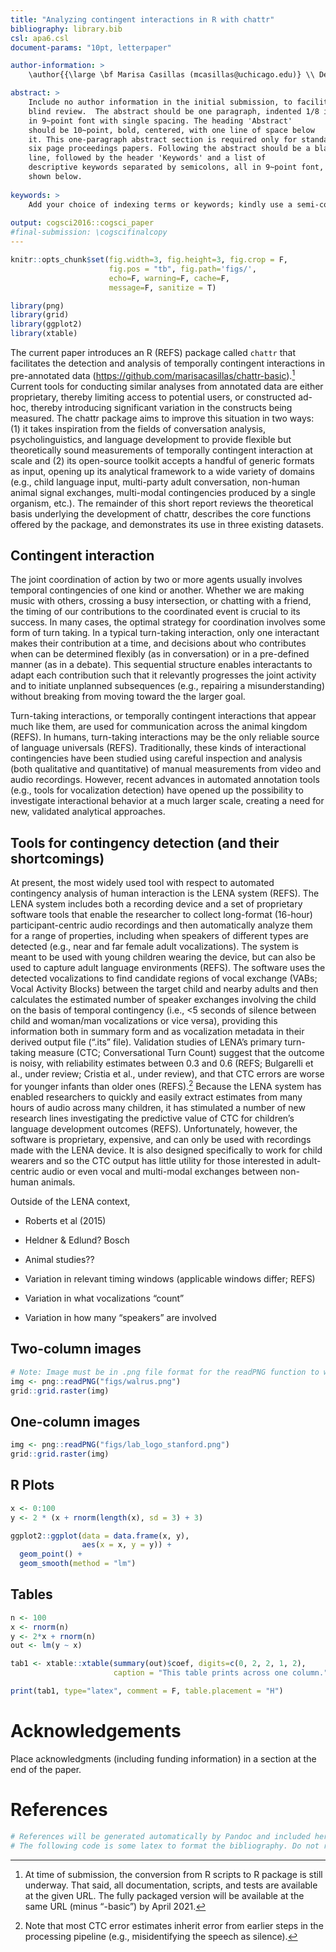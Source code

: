 ```yaml
---
title: "Analyzing contingent interactions in R with chattr"
bibliography: library.bib
csl: apa6.csl
document-params: "10pt, letterpaper"

author-information: > 
    \author{{\large \bf Marisa Casillas (mcasillas@uchicago.edu)} \\ Department of Comparative Human Development, Rosenwald Hall, 3rd floor \\ 1101 East 58th St. \\ Chicago, IL 60637 USA

abstract: >
    Include no author information in the initial submission, to facilitate
    blind review.  The abstract should be one paragraph, indented 1/8 inch on both sides,
    in 9~point font with single spacing. The heading 'Abstract'
    should be 10~point, bold, centered, with one line of space below
    it. This one-paragraph abstract section is required only for standard
    six page proceedings papers. Following the abstract should be a blank
    line, followed by the header 'Keywords' and a list of
    descriptive keywords separated by semicolons, all in 9~point font, as
    shown below.
    
keywords: >
    Add your choice of indexing terms or keywords; kindly use a semi-colon; between each term.
    
output: cogsci2016::cogsci_paper
#final-submission: \cogscifinalcopy
---
```


```r
knitr::opts_chunk$set(fig.width=3, fig.height=3, fig.crop = F, 
                      fig.pos = "tb", fig.path='figs/',
                      echo=F, warning=F, cache=F, 
                      message=F, sanitize = T)
```

```r
library(png)
library(grid)
library(ggplot2)
library(xtable)
```


The current paper introduces an R (REFS) package called `chattr` that facilitates the detection and analysis of temporally contingent interactions in pre-annotated data ([https://github.com/marisacasillas/chattr-basic]()).[^1] Current tools for conducting similar analyses from annotated data are either proprietary, thereby limiting access to potential users, or constructed ad-hoc, thereby introducing significant variation in the constructs being measured. The chattr package aims to improve this situation in two ways: (1) it takes inspiration from the fields of conversation analysis, psycholinguistics, and language development to provide flexible but theoretically sound measurements of temporally contingent interaction at scale and (2) its open-source toolkit accepts a handful of generic formats as input, opening up its analytical framework to a wide variety of domains (e.g., child language input, multi-party adult conversation, non-human animal signal exchanges, multi-modal contingencies produced by a single organism, etc.). The remainder of this short report reviews the theoretical basis underlying the development of chattr, describes the core functions offered by the package, and demonstrates its use in three existing datasets.

[^1]: At time of submission, the conversion from R scripts to R package is still underway. That said, all documentation, scripts, and tests are available at the given URL. The fully packaged version will be available at the same URL (minus "-basic") by April 2021.

## Contingent interaction

The joint coordination of action by two or more agents usually involves temporal contingencies of one kind or another. Whether we are making music with others, crossing a busy intersection, or chatting with a friend, the timing of our contributions to the coordinated event is crucial to its success. In many cases, the optimal strategy for coordination involves some form of turn taking. In a typical turn-taking interaction, only one interactant makes their contribution at a time, and decisions about who contributes when can be determined flexibly (as in conversation) or in a pre-defined manner (as in a debate). This sequential structure enables interactants to adapt each contribution such that it relevantly progresses the joint activity and to initiate unplanned subsequences (e.g., repairing a misunderstanding) without breaking from moving toward the the larger goal.

Turn-taking interactions, or temporally contingent interactions that appear much like them, are used for communication across the animal kingdom (REFS). In humans, turn-taking interactions may be the only reliable source of language universals (REFS). Traditionally, these kinds of interactional contingencies have been studied using careful inspection and analysis (both qualitative and quantitative) of manual measurements from video and audio recordings. However, recent advances in automated annotation tools (e.g., tools for vocalization detection) have opened up the possibility to investigate interactional behavior at a much larger scale, creating a need for new, validated analytical approaches.

## Tools for contingency detection (and their shortcomings)

At present, the most widely used tool with respect to automated contingency analysis of human interaction is the LENA system (REFS). The LENA system includes both a recording device and a set of proprietary software tools that enable the researcher to collect long-format (16-hour) participant-centric audio recordings and then automatically analyze them for a range of properties, including when speakers of different types are detected (e.g., near and far female adult vocalizations). The system is meant to be used with young children wearing the device, but can also be used to capture adult language environments (REFS). The software uses the detected vocalizations to find candidate regions of vocal exchange (VABs; Vocal Activity Blocks) between the target child and nearby adults and then calculates the estimated number of speaker exchanges involving the child on the basis of temporal contingency (i.e., <5 seconds of silence between child and woman/man vocalizations or vice versa), providing this information both in summary form and as vocalization metadata in their derived output file (".its" file). Validation studies of LENA's primary turn-taking measure (CTC; Conversational Turn Count) suggest that the outcome is noisy, with reliability estimates between 0.3 and 0.6 (REFS; Bulgarelli et al., under review; Cristia et al., under review), and that CTC errors are worse for younger infants than older ones (REFS).[^2] Because the LENA system has enabled researchers to quickly and easily extract estimates from many hours of audio across many children, it has stimulated a number of new research lines investigating the predictive value of CTC for children's language development outcomes (REFS). Unfortunately, however, the software is proprietary, expensive, and can only be used with recordings made with the LENA device. It is also designed specifically to work for child wearers and so the CTC output has little utility for those interested in adult-centric audio or even vocal and multi-modal exchanges between non-human animals.

[^2]: Note that most CTC error estimates inherit error from earlier steps in the processing pipeline (e.g., misidentifying the speech as silence).

Outside of the LENA context, 

- Roberts et al (2015)
- Heldner & Edlund? Bosch
- Animal studies??

- Variation in relevant timing windows (applicable windows differ; REFS)
- Variation in what vocalizations "count"
- Variation in how many "speakers" are involved

## Two-column images

```r
# Note: Image must be in .png file format for the readPNG function to work.
img <- png::readPNG("figs/walrus.png")
grid::grid.raster(img)
```

## One-column images

```r
img <- png::readPNG("figs/lab_logo_stanford.png")
grid::grid.raster(img)
```


## R Plots

```r
x <- 0:100
y <- 2 * (x + rnorm(length(x), sd = 3) + 3)

ggplot2::ggplot(data = data.frame(x, y), 
                aes(x = x, y = y)) + 
  geom_point() + 
  geom_smooth(method = "lm")
```


## Tables

```r
n <- 100
x <- rnorm(n)
y <- 2*x + rnorm(n)
out <- lm(y ~ x)

tab1 <- xtable::xtable(summary(out)$coef, digits=c(0, 2, 2, 1, 2), 
                       caption = "This table prints across one column.")

print(tab1, type="latex", comment = F, table.placement = "H")
```

# Acknowledgements

Place acknowledgments (including funding information) in a section at
the end of the paper.

# References 

```r
# References will be generated automatically by Pandoc and included here.
# The following code is some latex to format the bibliography. Do not remove it.
```

\setlength{\parindent}{-0.1in} 
\setlength{\leftskip}{0.125in}
\noindent
